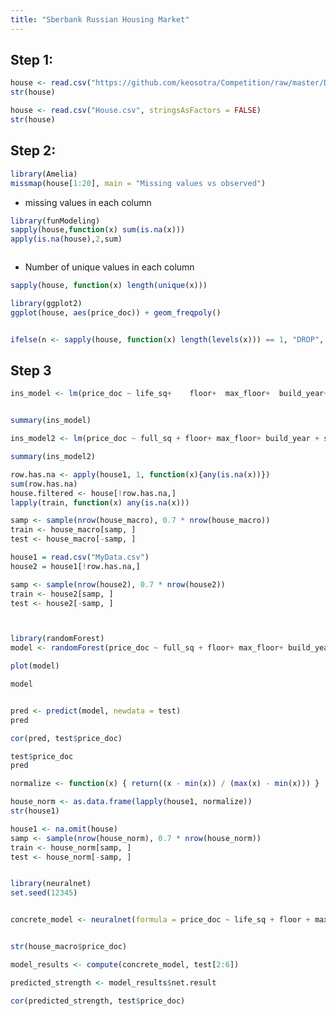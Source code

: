 ```yaml
---
title: "Sberbank Russian Housing Market"
---
```

## Step 1:
```r
house <- read.csv("https://github.com/keosotra/Competition/raw/master/Data/train.csv?raw=true", stringsAsFactors = FALSE)
str(house)

house <- read.csv("House.csv", stringsAsFactors = FALSE)
str(house)

```
## Step 2:
```r
library(Amelia)
missmap(house[1:20], main = "Missing values vs observed")
```
- missing values in each column
```r
library(funModeling)
sapply(house,function(x) sum(is.na(x)))
apply(is.na(house),2,sum)



```
- Number of unique values in each column
```r
sapply(house, function(x) length(unique(x)))
```

```r
library(ggplot2)
ggplot(house, aes(price_doc)) + geom_freqpoly()


```

```r

```

```r

ifelse(n <- sapply(house, function(x) length(levels(x))) == 1, "DROP", "NODROP")


```

## Step 3
```r



ins_model <- lm(price_doc ~ life_sq+	floor+	max_floor+	build_year+	num_room+	state+	product_type+	sub_area+	raion_popul+	children_preschool+	school_education_centers_raion+	healthcare_centers_raion+	sport_objects_raion+	shopping_centers_raion+	office_raion+	big_market_raion+	detention_facility_raion+	work_all+	build_count_before_1920+	build_count_1921_1945+	build_count_1946_1970+	build_count_1971_1995+	build_count_after_1995+	metro_min_walk+	public_transport_station_km+	office_count_500+	cafe_count_500+	cafe_sum_500_min_price_avg+	oil_urals+	cpi+	brent+	average_provision_of_build_contract_moscow+	mortgage_growth+	mortgage_rate+	income_per_cap+	salary_growth+	employment+	invest_fixed_capital_per_cap+	pop_natural_increase+	pop_migration+	childbirth, data = house) 


```
```r

```

```r
summary(ins_model)

```
```r
ins_model2 <- lm(price_doc ~ full_sq + floor+ max_floor+ build_year + state + product_type+work_all + raion_popul + children_preschool + school_education_centers_raion  + culture_objects_top_25 + culture_objects_top_25_raion + office_raion + oil_chemistry_raion + incineration_raion + kremlin_km + grp_growth + income_per_cap + cafe_count_5000_na_price  +  cafe_count_5000_price_1000 + office_count_5000 + cafe_count_5000 + leisure_count_5000 + sport_count_5000 + mosque_count_5000 + church_count_5000 + prom_part_5000 +theater_km  + university_km + workplaces_km,  data = house_macro) 


```
```r
summary(ins_model2)

```

```r
row.has.na <- apply(house1, 1, function(x){any(is.na(x))})
sum(row.has.na)
house.filtered <- house[!row.has.na,]
lapply(train, function(x) any(is.na(x)))
```

```r
samp <- sample(nrow(house_macro), 0.7 * nrow(house_macro))
train <- house_macro[samp, ] 
test <- house_macro[-samp, ]
```

```r

house1 = read.csv("MyData.csv")
house2 = house1[!row.has.na,]

samp <- sample(nrow(house2), 0.7 * nrow(house2))
train <- house2[samp, ] 
test <- house2[-samp, ]



library(randomForest)
model <- randomForest(price_doc ~ full_sq + floor+ max_floor+ build_year + state + product_type+work_all + raion_popul + children_preschool + school_education_centers_raion  + culture_objects_top_25 + culture_objects_top_25_raion + office_raion + oil_chemistry_raion + incineration_raion + kremlin_km + grp_growth + income_per_cap + cafe_count_5000_na_price  +  cafe_count_5000_price_1000 + office_count_5000 + cafe_count_5000 + leisure_count_5000 + sport_count_5000 + mosque_count_5000 + church_count_5000 + prom_part_5000 +theater_km  + university_km + workplaces_km, data = train, ntree=500, mtry=1, na.action=na.exclude)

plot(model)

model


pred <- predict(model, newdata = test)
pred

cor(pred, test$price_doc)

test$price_doc
pred
```


```r
normalize <- function(x) { return((x - min(x)) / (max(x) - min(x))) }

house_norm <- as.data.frame(lapply(house1, normalize))
str(house1)

house1 <- na.omit(house)
samp <- sample(nrow(house_norm), 0.7 * nrow(house_norm))
train <- house_norm[samp, ] 
test <- house_norm[-samp, ]


library(neuralnet)
set.seed(12345) 


concrete_model <- neuralnet(formula = price_doc ~ life_sq + floor + max_floor + build_year + num_room, data = train)


str(house_macro$price_doc)

model_results <- compute(concrete_model, test[2:6])

predicted_strength <- model_results$net.result

cor(predicted_strength, test$price_doc)
```

```r

```

```r

```


